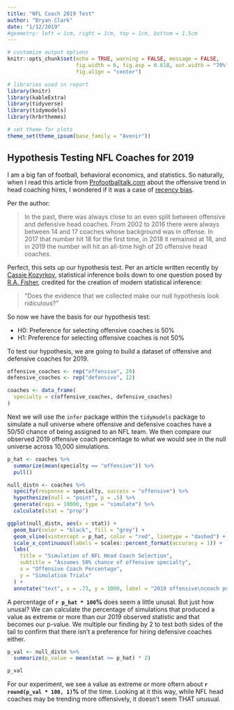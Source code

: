 ```yaml
---
title: "NFL Coach 2019 Test"
author: "Bryan Clark"
date: "1/12/2019"
#geometry: left = 1cm, right = 1cm, top = 1cm, bottom = 1.5cm
---
```


```r
# customize output options 
knitr::opts_chunk$set(echo = TRUE, warning = FALSE, message = FALSE,
                      fig.width = 6, fig.asp = 0.618, out.width = "70%", 
                      fig.align = "center")

# libraries used in report
library(knitr)
library(kableExtra)
library(tidyverse)
library(tidymodels)
library(hrbrthemes)

# set theme for plots
theme_set(theme_ipsum(base_family = "Avenir"))
```

## Hypothesis Testing NFL Coaches for 2019

I am a big fan of football, behavioral economics, and statistics. So naturally, when I read this article from [Profootballtalk.com](https://profootballtalk.nbcsports.com/2019/01/12/nfl-will-have-20-offensive-head-coaches-only-12-from-defense/) about the offensive trend in head coaching hires, I wondered if it was a case of [recency bias](https://www.davemanuel.com/investor-dictionary/recency-bias/).

Per the author:

>In the past, there was always close to an even split between offensive and defensive head coaches. From 2002 to 2016 there were always between 14 and 17 coaches whose background was in offense. In 2017 that number hit 18 for the first time, in 2018 it remained at 18, and in 2019 the number will hit an all-time high of 20 offensive head coaches.

Perfect, this sets up our hypothesis test. Per an article written recently by [Cassie Kozyrkov](https://hackernoon.com/statistical-inference-in-one-sentence-33a4683a6424), statistical inference boils down to one question posed by [R.A. Fisher](https://en.wikipedia.org/wiki/Ronald_Fisher), credited for the creation of modern statistical inference:

>“Does the evidence that we collected make our null hypothesis look ridiculous?”

So now we have the basis for our hypothesis test:

 * H0: Preference for selecting offensive coaches is 50%
 * H1: Preference for selecting offensive coaches is not 50%


To test our hypothesis, we are going to build a dataset of offensive and defensive coaches for 2019. 

```r
offensive_coaches <- rep("offensive", 20)
defensive_coaches <- rep("defensive", 12)

coaches <- data_frame(
  specialty = c(offensive_coaches, defensive_coaches)
)

```

Next we will use the `infer` package within the `tidymodels` package to simulate a null universe where offensive and defensive coaches have a 50/50 chance of being assigned to an NFL team. We then compare our observed 2019 offensive coach percentage to what we would see in the null universe across 10,000 simulations. 

```r
p_hat <- coaches %>%
  summarize(mean(specialty == "offensive")) %>%
  pull()

null_distn <- coaches %>%
  specify(response = specialty, success = "offensive") %>%
  hypothesize(null = "point", p = .5) %>%
  generate(reps = 10000, type = "simulate") %>%
  calculate(stat = "prop")

ggplot(null_distn, aes(x = stat)) +
  geom_bar(color = "black", fill = "grey") +
  geom_vline(xintercept = p_hat, color = "red", linetype = "dashed") +
  scale_x_continuous(labels = scales::percent_format(accuracy = 1)) +
  labs(
    title = "Simulation of NFL Head Coach Selection",
    subtitle = "Assumes 50% chance of offensive specialty",
    x = "Offensive Coach Percentage",
    y = "Simulation Trials"
  ) +
  annotate("text", x = .73, y = 1000, label = "2019 offensive\ncoach percentage")
```

A percentage of __`r p_hat * 100`%__ does seem a little unusal. But just how unusal? We can calculate the percentage of simulations that produced a value as extreme or more than our 2019 observed statistic and that becomes our p-value. We multiple our finding by 2 to test both sides of the tail to confirm that there isn't a preference for hiring defensive coaches either. 

```r
p_val <- null_distn %>%
  summarize(p_value = mean(stat >= p_hat) * 2)

p_val
```

For our experiment, we see a value as extreme or more oftern about __`r round(p_val * 100, 1)`%__ of the time. Looking at it this way, while NFL head coaches may be trending more offensively, it doesn't seem THAT unusual. 
